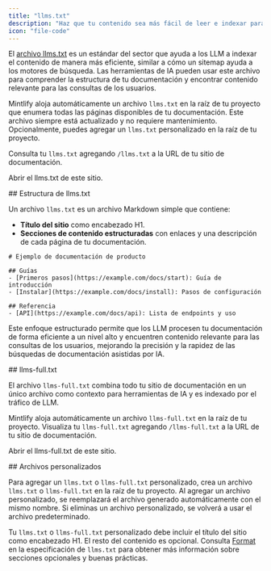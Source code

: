 ```yaml
---
title: "llms.txt"
description: "Haz que tu contenido sea más fácil de leer e indexar para los LLM"
icon: "file-code"
---
```



El [archivo llms.txt](https://llmstxt.org) es un estándar del sector que ayuda a los LLM a indexar el contenido de manera más eficiente, similar a cómo un sitemap ayuda a los motores de búsqueda. Las herramientas de IA pueden usar este archivo para comprender la estructura de tu documentación y encontrar contenido relevante para las consultas de los usuarios.

Mintlify aloja automáticamente un archivo `llms.txt` en la raíz de tu proyecto que enumera todas las páginas disponibles de tu documentación. Este archivo siempre está actualizado y no requiere mantenimiento. Opcionalmente, puedes agregar un `llms.txt` personalizado en la raíz de tu proyecto.

Consulta tu `llms.txt` agregando `/llms.txt` a la URL de tu sitio de documentación.

<PreviewButton href="https://mintlify.com/docs/llms.txt">Abrir el llms.txt de este sitio.</PreviewButton>


<div id="llmstxt-structure">
  ## Estructura de llms.txt
</div>

Un archivo `llms.txt` es un archivo Markdown simple que contiene:

* **Título del sitio** como encabezado H1.
* **Secciones de contenido estructuradas** con enlaces y una descripción de cada página de tu documentación.

```mdx Example llms.txt
# Ejemplo de documentación de producto

## Guías
- [Primeros pasos](https://example.com/docs/start): Guía de introducción
- [Instalar](https://example.com/docs/install): Pasos de configuración

## Referencia
- [API](https://example.com/docs/api): Lista de endpoints y uso
```

Este enfoque estructurado permite que los LLM procesen tu documentación de forma eficiente a un nivel alto y encuentren contenido relevante para las consultas de los usuarios, mejorando la precisión y la rapidez de las búsquedas de documentación asistidas por IA.


<div id="llms-fulltxt">
  ## llms-full.txt
</div>

El archivo `llms-full.txt` combina todo tu sitio de documentación en un único archivo como contexto para herramientas de IA y es indexado por el tráfico de LLM.

Mintlify aloja automáticamente un archivo `llms-full.txt` en la raíz de tu proyecto. Visualiza tu `llms-full.txt` agregando `/llms-full.txt` a la URL de tu sitio de documentación.

<PreviewButton href="https://mintlify.com/docs/llms-full.txt">Abrir el llms-full.txt de este sitio.</PreviewButton>



<div id="custom-files">
  ## Archivos personalizados
</div>

Para agregar un `llms.txt` o `llms-full.txt` personalizado, crea un archivo `llms.txt` o `llms-full.txt` en la raíz de tu proyecto. Al agregar un archivo personalizado, se reemplazará el archivo generado automáticamente con el mismo nombre. Si eliminas un archivo personalizado, se volverá a usar el archivo predeterminado.

Tu `llms.txt` o `llms-full.txt` personalizado debe incluir el título del sitio como encabezado H1. El resto del contenido es opcional. Consulta [Format](https://llmstxt.org/#format) en la especificación de `llms.txt` para obtener más información sobre secciones opcionales y buenas prácticas.
